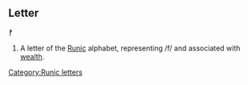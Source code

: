 ==Letter==
'''ᚠ'''

#A letter of the [[Runic]] alphabet, representing /f/ and associated with [[wealth]].
[[Category:Runic letters]]